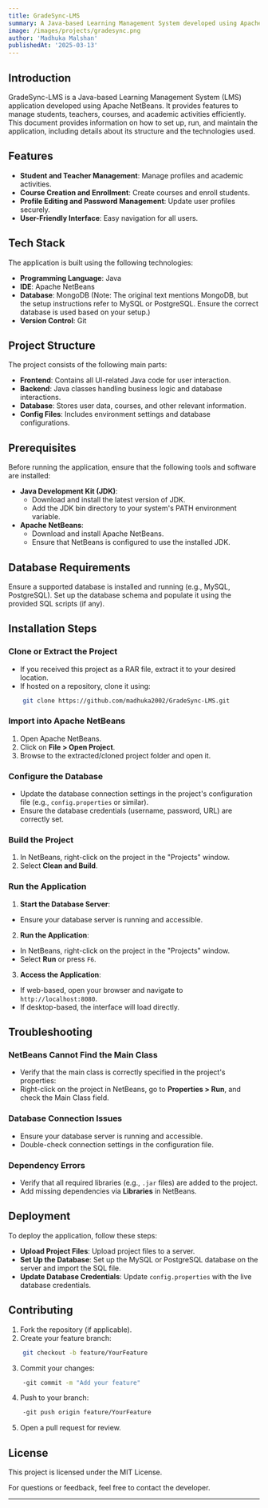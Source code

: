 ```yaml
---
title: GradeSync-LMS
summary: A Java-based Learning Management System developed using Apache NetBeans and MongoDB.
image: /images/projects/gradesync.png
author: 'Madhuka Malshan'
publishedAt: '2025-03-13'
---
```


## Introduction

GradeSync-LMS is a Java-based Learning Management System (LMS) application developed using Apache NetBeans. It provides features to manage students, teachers, courses, and academic activities efficiently. This document provides information on how to set up, run, and maintain the application, including details about its structure and the technologies used.

## Features

- **Student and Teacher Management**: Manage profiles and academic activities.
- **Course Creation and Enrollment**: Create courses and enroll students.
- **Profile Editing and Password Management**: Update user profiles securely.
- **User-Friendly Interface**: Easy navigation for all users.

## Tech Stack

The application is built using the following technologies:
- **Programming Language**: Java
- **IDE**: Apache NetBeans
- **Database**: MongoDB (Note: The original text mentions MongoDB, but the setup instructions refer to MySQL or PostgreSQL. Ensure the correct database is used based on your setup.)
- **Version Control**: Git

## Project Structure

The project consists of the following main parts:
- **Frontend**: Contains all UI-related Java code for user interaction.
- **Backend**: Java classes handling business logic and database interactions.
- **Database**: Stores user data, courses, and other relevant information.
- **Config Files**: Includes environment settings and database configurations.

## Prerequisites

Before running the application, ensure that the following tools and software are installed:
- **Java Development Kit (JDK)**:
  - Download and install the latest version of JDK.
  - Add the JDK bin directory to your system's PATH environment variable.
- **Apache NetBeans**:
  - Download and install Apache NetBeans.
  - Ensure that NetBeans is configured to use the installed JDK.

## Database Requirements

Ensure a supported database is installed and running (e.g., MySQL, PostgreSQL). Set up the database schema and populate it using the provided SQL scripts (if any).

## Installation Steps

### Clone or Extract the Project
- If you received this project as a RAR file, extract it to your desired location.
- If hosted on a repository, clone it using:
```bash
    git clone https://github.com/madhuka2002/GradeSync-LMS.git
```

### Import into Apache NetBeans
1. Open Apache NetBeans.
2. Click on **File > Open Project**.
3. Browse to the extracted/cloned project folder and open it.

### Configure the Database
- Update the database connection settings in the project's configuration file (e.g., `config.properties` or similar).
- Ensure the database credentials (username, password, URL) are correctly set.

### Build the Project
1. In NetBeans, right-click on the project in the "Projects" window.
2. Select **Clean and Build**.

### Run the Application
1. **Start the Database Server**:
 - Ensure your database server is running and accessible.
2. **Run the Application**:
 - In NetBeans, right-click on the project in the "Projects" window.
 - Select **Run** or press `F6`.
3. **Access the Application**:
 - If web-based, open your browser and navigate to `http://localhost:8080`.
 - If desktop-based, the interface will load directly.

## Troubleshooting

### NetBeans Cannot Find the Main Class
- Verify that the main class is correctly specified in the project's properties:
- Right-click on the project in NetBeans, go to **Properties > Run**, and check the Main Class field.

### Database Connection Issues
- Ensure your database server is running and accessible.
- Double-check connection settings in the configuration file.

### Dependency Errors
- Verify that all required libraries (e.g., `.jar` files) are added to the project.
- Add missing dependencies via **Libraries** in NetBeans.

## Deployment

To deploy the application, follow these steps:
- **Upload Project Files**: Upload project files to a server.
- **Set Up the Database**: Set up the MySQL or PostgreSQL database on the server and import the SQL file.
- **Update Database Credentials**: Update `config.properties` with the live database credentials.

## Contributing

1. Fork the repository (if applicable).
2. Create your feature branch:
```bash
    git checkout -b feature/YourFeature
```
3. Commit your changes:
```bash
    -git commit -m "Add your feature"
```
4. Push to your branch:
```bash
    -git push origin feature/YourFeature
```
5. Open a pull request for review.

## License

This project is licensed under the MIT License.

For questions or feedback, feel free to contact the developer.

---

